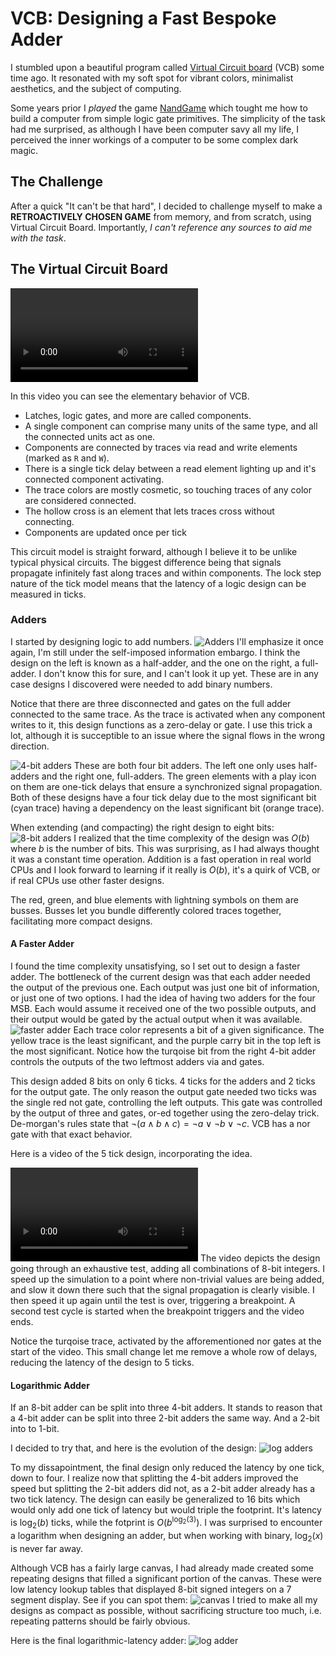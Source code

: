 
# VCB: Designing a Fast Bespoke Adder

I stumbled upon a beautiful program called [Virtual Circuit board](https://store.steampowered.com/app/1885690/Virtual_Circuit_Board/) (VCB) some time ago.
It resonated with my soft spot for vibrant colors, minimalist aesthetics, and the subject of computing.

Some years prior I *played* the game [NandGame](https://nandgame.com/) which tought me how to build a computer from simple logic gate primitives.
The simplicity of the task had me surprised, as although I have been computer savy all my life, I perceived the inner workings of a computer to be some complex dark magic.

## The Challenge

After a quick "It can't be that hard", I decided to challenge myself to make a **RETROACTIVELY CHOSEN GAME** from memory, and from scratch, using Virtual Circuit Board. 
Importantly, _I can't reference any sources to aid me with the task_.

## The Virtual Circuit Board


<video controls loop preload="metadata">
    <source src={vid1} type="video/webm" />
</video>

In this video you can see the elementary behavior of VCB.
- Latches, logic gates, and more are called components.
- A single component can comprise many units of the same type, and all the connected units act as one.
- Components are connected by traces via read and write elements (marked as `R` and `W`).
- There is a single tick delay between a read element lighting up and it's connected component activating.
- The trace colors are mostly cosmetic, so touching traces of any color are considered connected.
- The hollow cross is an element that lets traces cross without connecting.
- Components are updated once per tick

This circuit model is straight forward, although I believe it to be unlike typical physical circuits.
The biggest difference being that signals propagate infinitely fast along traces and within components.
The lock step nature of the tick model means that the latency of a logic design can be measured in ticks.

### Adders

I started by designing logic to add numbers.
![Adders](./2-1-adders.avif)
I'll emphasize it once again, I'm still under the self-imposed information embargo.
I think the design on the left is known as a half-adder, and the one on the right, a full-adder.
I don't know this for sure, and I can't look it up yet.
These are in any case designs I discovered were needed to add binary numbers.

Notice that there are three disconnected and gates on the full adder connected to the same trace.
As the trace is activated when any component writes to it, this design functions as a zero-delay or gate.
I use this trick a lot, although it is succeptible to an issue where the signal flows in the wrong direction.

![4-bit adders](./2-2-4-bit-adders.avif)
These are both four bit adders. The left one only uses half-adders and the right one, full-adders.
The green elements with a play icon on them are one-tick delays that ensure a synchronized signal propagation.
Both of these designs have a four tick delay due to the most significant bit (cyan trace)
having a dependency on the least significant bit (orange trace).

When extending (and compacting) the right design to eight bits:
![8-bit adders](./2-3-8-bit-adder.avif)
I realized that the time complexity of the design was $O(b)$ where $b$ is the number of bits.
This was surprising, as I had always thought it was a constant time operation.
Addition is a fast operation in real world CPUs and I look forward to learning if it really is $O(b)$,
it's a quirk of VCB, or if real CPUs use other faster designs.

The red, green, and blue elements with lightning symbols on them are busses.
Busses let you bundle differently colored traces together, facilitating more compact designs.

#### A Faster Adder

I found the time complexity unsatisfying, so I set out to design a faster adder.
The bottleneck of the current design was that each adder needed the output of the previous one.
Each output was just one bit of information, or just one of two options.
I had the idea of having two adders for the four <abbr data-title="Most significant bits">MSB</abbr>.
Each would assume it received one of the two possible outputs,
and their output would be gated by the actual output when it was available.
![faster adder](./2-4-faster-adder.avif)
Each trace color represents a bit of a given significance. 
The <abbr data-title="These are all in-game color names">yellow</abbr>
trace is the least significant, and the purple carry bit in the top left is the most significant.
Notice how the turqoise bit from the right 4-bit adder controls the outputs of the two leftmost adders via and gates.

This design added 8 bits on only 6 ticks. 4 ticks for the adders and 2 ticks for the output gate.
The only reason the output gate needed two ticks was the single red not gate, controlling the left outputs.
This gate was controlled by the output of three and gates, or-ed together using the zero-delay trick.
<abbr data-title="Don't ask my how I remembered this">De-morgan's rules</abbr>
state that $\lnot(a \land b \land c) = \lnot a \lor \lnot b \lor \lnot c$.
VCB has a nor gate with that exact behavior.

Here is a video of the 5 tick design, incorporating the idea.


<video controls loop preload="metadata">
    <source src={vid2} type="video/webm" />
</video>
The video depicts the design going through an exhaustive test, adding all combinations of 8-bit integers.
I speed up the simulation to a point where non-trivial values are being added,
and slow it down there such that the signal propagation is clearly visible.
I then speed it up again until the test is over, triggering a breakpoint.
A second test cycle is started when the breakpoint triggers and the video ends.

Notice the turqoise trace, activated by the afforementioned nor gates at the start of the video.
This small change let me remove a whole row of delays, reducing the latency of the design to 5 ticks.

#### Logarithmic Adder

If an 8-bit adder can be split into three 4-bit adders.
It stands to reason that a 4-bit adder can be split into three 2-bit adders the same way. And a 2-bit into to 1-bit.

I decided to try that, and here is the evolution of the design:
![log adders](./2-6-log-adders-2.avif)

To my dissapointment, the final design only reduced the latency by one tick, down to four.
I realize now that splitting the 4-bit adders improved the speed but splitting the 2-bit adders did not,
as a 2-bit adder already has a two tick latency.
The design can easily be generalized to 16 bits which would only add one tick of latency but would triple the footprint.
It's latency is $\log_2(b)$ ticks, while the fotprint is $O(b^{\log_2(3)})$. 
I was surprised to encounter a logarithm when designing an adder, but when working with binary, $\log_2(x)$ is never far away.

Although VCB has a fairly large canvas, I had already made created some repeating designs that filled a significant portion of the canvas.
These were low latency lookup tables that displayed 8-bit signed integers on a 7 segment display. See if you can spot them:
![canvas](./2-7-canvas.avif)
I tried to make all my designs as compact as possible,
without sacrificing structure too much, i.e. repeating patterns should be fairly obvious.

Here is the final logarithmic-latency adder:
![log adder](./2-8-log-adder.avif)
